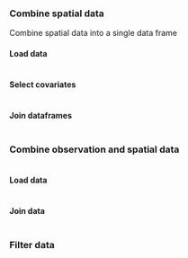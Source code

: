 ### Combine spatial data {-}

Combine spatial data into a single data frame

#### Load data {-}

```r

```


#### Select covariates {-}

```r

```


#### Join dataframes {-}

```r

```



### Combine observation and spatial data {-}

```r

```



#### Load data {-}

```r

```



#### Join data {-}

```r

```





### Filter data {-}

```r

```



